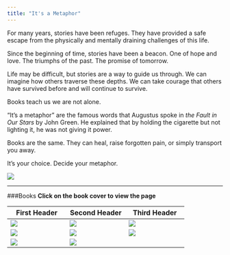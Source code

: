 ```yaml
---
title: "It's a Metaphor"
---
```


  For many years, stories have been refuges. They have provided a safe escape from the physically and mentally draining challenges of this life.
  
  Since the beginning of time, stories have been a beacon. One of hope and love. The triumphs of the past. The promise of tomorrow.
	
  Life may be difficult, but stories are a way to guide us through. We can imagine how others traverse these depths. We can take courage that others have survived before and will continue to survive. 
	
  Books teach us we are not alone.
	
  “It’s a metaphor” are the famous words that Augustus spoke in *the Fault in Our Stars* by John Green. He explained that by holding the cigarette but not lighting it, he was not giving it power.  
  
  Books are the same. They can heal, raise forgotten pain, or simply transport you away. 
	
  It’s your choice. Decide your metaphor. 
	
![](Books.jpeg)



***********
      
###Books
**Click on the book cover to view the page**


First Header  | Second Header  | Third Header
------------- | -------------  | -------------
[![](Charlotte'sWeb.jpg)](http://stat370.com/~exploretheworld/Books/_site/CharlottesWeb.html)  | [![](cinder.jpeg)](http://stat370.com/~exploretheworld/Books/_site/cinder.html)  | [![](cityofbones.jpeg)](http://stat370.com/~exploretheworld/Books/_site/MortalInstruments.html)
[![](eleanorpark.jpeg)](http://stat370.com/~exploretheworld/Books/_site/EleanorPark.html)  | [![](HarryPotter.jpeg)](http://stat370.com/~exploretheworld/Books/_site/HarryPotter.html)  | [![](wallflower.jpeg)](http://stat370.com/~exploretheworld/Books/_site/WordClouds.html) 
[![](tearling.jpeg)](http://stat370.com/~exploretheworld/Books/_site/Tearling.html)  | [![](WrinkleTime.jpeg)](http://stat370.com/~exploretheworld/Books/_site/WrinkleTime.html)  | 
